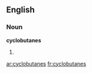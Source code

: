 ==English==

===Noun===
'''cyclobutanes'''

# {{plural of|[[cyclobutane]]}}

[[ar:cyclobutanes]]
[[fr:cyclobutanes]]